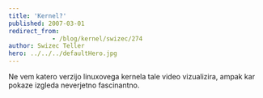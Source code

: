```yaml
---
title: 'Kernel?'
published: 2007-03-01
redirect_from: 
            - /blog/kernel/swizec/274
author: Swizec Teller
hero: ../../../defaultHero.jpg
---
```

Ne vem katero verzijo linuxovega kernela tale video vizualizira, ampak kar pokaze izgleda neverjetno fascinantno.